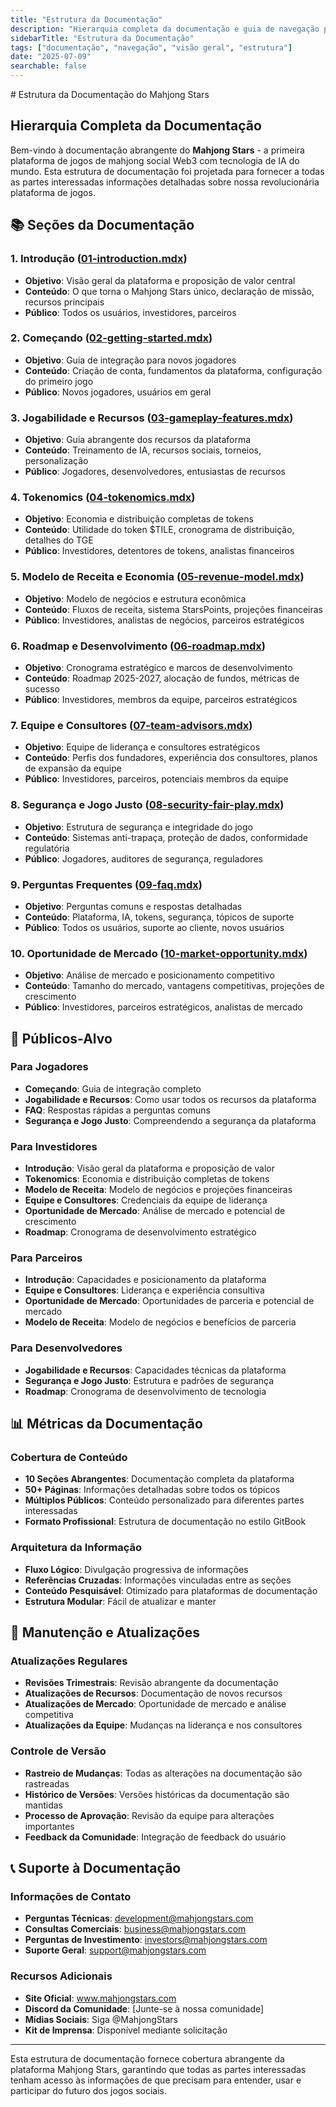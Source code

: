 ```yaml
---
title: "Estrutura da Documentação"
description: "Hierarquia completa da documentação e guia de navegação para a plataforma Mahjong Stars"
sidebarTitle: "Estrutura da Documentação"
tags: ["documentação", "navegação", "visão geral", "estrutura"]
date: "2025-07-09"
searchable: false
---
```

<div data-pagefind-ignore>
# Estrutura da Documentação do Mahjong Stars

## Hierarquia Completa da Documentação

Bem-vindo à documentação abrangente do **Mahjong Stars** - a primeira plataforma de jogos de mahjong social Web3 com tecnologia de IA do mundo. Esta estrutura de documentação foi projetada para fornecer a todas as partes interessadas informações detalhadas sobre nossa revolucionária plataforma de jogos.

## 📚 Seções da Documentação

### 1. Introdução ([01-introduction.mdx](./01-introduction.mdx))
- **Objetivo**: Visão geral da plataforma e proposição de valor central
- **Conteúdo**: O que torna o Mahjong Stars único, declaração de missão, recursos principais
- **Público**: Todos os usuários, investidores, parceiros

### 2. Começando ([02-getting-started.mdx](./02-getting-started.mdx))
- **Objetivo**: Guia de integração para novos jogadores
- **Conteúdo**: Criação de conta, fundamentos da plataforma, configuração do primeiro jogo
- **Público**: Novos jogadores, usuários em geral

### 3. Jogabilidade e Recursos ([03-gameplay-features.mdx](./03-gameplay-features.mdx))
- **Objetivo**: Guia abrangente dos recursos da plataforma
- **Conteúdo**: Treinamento de IA, recursos sociais, torneios, personalização
- **Público**: Jogadores, desenvolvedores, entusiastas de recursos

### 4. Tokenomics ([04-tokenomics.mdx](./04-tokenomics.mdx))
- **Objetivo**: Economia e distribuição completas de tokens
- **Conteúdo**: Utilidade do token $TILE, cronograma de distribuição, detalhes do TGE
- **Público**: Investidores, detentores de tokens, analistas financeiros

### 5. Modelo de Receita e Economia ([05-revenue-model.mdx](./05-revenue-model.mdx))
- **Objetivo**: Modelo de negócios e estrutura econômica
- **Conteúdo**: Fluxos de receita, sistema StarsPoints, projeções financeiras
- **Público**: Investidores, analistas de negócios, parceiros estratégicos

### 6. Roadmap e Desenvolvimento ([06-roadmap.mdx](./06-roadmap.mdx))
- **Objetivo**: Cronograma estratégico e marcos de desenvolvimento
- **Conteúdo**: Roadmap 2025-2027, alocação de fundos, métricas de sucesso
- **Público**: Investidores, membros da equipe, parceiros estratégicos

### 7. Equipe e Consultores ([07-team-advisors.mdx](./07-team-advisors.mdx))
- **Objetivo**: Equipe de liderança e consultores estratégicos
- **Conteúdo**: Perfis dos fundadores, experiência dos consultores, planos de expansão da equipe
- **Público**: Investidores, parceiros, potenciais membros da equipe

### 8. Segurança e Jogo Justo ([08-security-fair-play.mdx](./08-security-fair-play.mdx))
- **Objetivo**: Estrutura de segurança e integridade do jogo
- **Conteúdo**: Sistemas anti-trapaça, proteção de dados, conformidade regulatória
- **Público**: Jogadores, auditores de segurança, reguladores

### 9. Perguntas Frequentes ([09-faq.mdx](./09-faq.mdx))
- **Objetivo**: Perguntas comuns e respostas detalhadas
- **Conteúdo**: Plataforma, IA, tokens, segurança, tópicos de suporte
- **Público**: Todos os usuários, suporte ao cliente, novos usuários

### 10. Oportunidade de Mercado ([10-market-opportunity.mdx](./10-market-opportunity.mdx))
- **Objetivo**: Análise de mercado e posicionamento competitivo
- **Conteúdo**: Tamanho do mercado, vantagens competitivas, projeções de crescimento
- **Público**: Investidores, parceiros estratégicos, analistas de mercado

## 🎯 Públicos-Alvo

### Para Jogadores
- **Começando**: Guia de integração completo
- **Jogabilidade e Recursos**: Como usar todos os recursos da plataforma
- **FAQ**: Respostas rápidas a perguntas comuns
- **Segurança e Jogo Justo**: Compreendendo a segurança da plataforma

### Para Investidores
- **Introdução**: Visão geral da plataforma e proposição de valor
- **Tokenomics**: Economia e distribuição completas de tokens
- **Modelo de Receita**: Modelo de negócios e projeções financeiras
- **Equipe e Consultores**: Credenciais da equipe de liderança
- **Oportunidade de Mercado**: Análise de mercado e potencial de crescimento
- **Roadmap**: Cronograma de desenvolvimento estratégico

### Para Parceiros
- **Introdução**: Capacidades e posicionamento da plataforma
- **Equipe e Consultores**: Liderança e experiência consultiva
- **Oportunidade de Mercado**: Oportunidades de parceria e potencial de mercado
- **Modelo de Receita**: Modelo de negócios e benefícios de parceria

### Para Desenvolvedores
- **Jogabilidade e Recursos**: Capacidades técnicas da plataforma
- **Segurança e Jogo Justo**: Estrutura e padrões de segurança
- **Roadmap**: Cronograma de desenvolvimento de tecnologia

## 📊 Métricas da Documentação

### Cobertura de Conteúdo
- **10 Seções Abrangentes**: Documentação completa da plataforma
- **50+ Páginas**: Informações detalhadas sobre todos os tópicos
- **Múltiplos Públicos**: Conteúdo personalizado para diferentes partes interessadas
- **Formato Profissional**: Estrutura de documentação no estilo GitBook

### Arquitetura da Informação
- **Fluxo Lógico**: Divulgação progressiva de informações
- **Referências Cruzadas**: Informações vinculadas entre as seções
- **Conteúdo Pesquisável**: Otimizado para plataformas de documentação
- **Estrutura Modular**: Fácil de atualizar e manter

## 🔄 Manutenção e Atualizações

### Atualizações Regulares
- **Revisões Trimestrais**: Revisão abrangente da documentação
- **Atualizações de Recursos**: Documentação de novos recursos
- **Atualizações de Mercado**: Oportunidade de mercado e análise competitiva
- **Atualizações da Equipe**: Mudanças na liderança e nos consultores

### Controle de Versão
- **Rastreio de Mudanças**: Todas as alterações na documentação são rastreadas
- **Histórico de Versões**: Versões históricas da documentação são mantidas
- **Processo de Aprovação**: Revisão da equipe para alterações importantes
- **Feedback da Comunidade**: Integração de feedback do usuário

## 📞 Suporte à Documentação

### Informações de Contato
- **Perguntas Técnicas**: development@mahjongstars.com
- **Consultas Comerciais**: business@mahjongstars.com
- **Perguntas de Investimento**: investors@mahjongstars.com
- **Suporte Geral**: support@mahjongstars.com

### Recursos Adicionais
- **Site Oficial**: www.mahjongstars.com
- **Discord da Comunidade**: [Junte-se à nossa comunidade]
- **Mídias Sociais**: Siga @MahjongStars
- **Kit de Imprensa**: Disponível mediante solicitação

---

Esta estrutura de documentação fornece cobertura abrangente da plataforma Mahjong Stars, garantindo que todas as partes interessadas tenham acesso às informações de que precisam para entender, usar e participar do futuro dos jogos sociais.
</div>